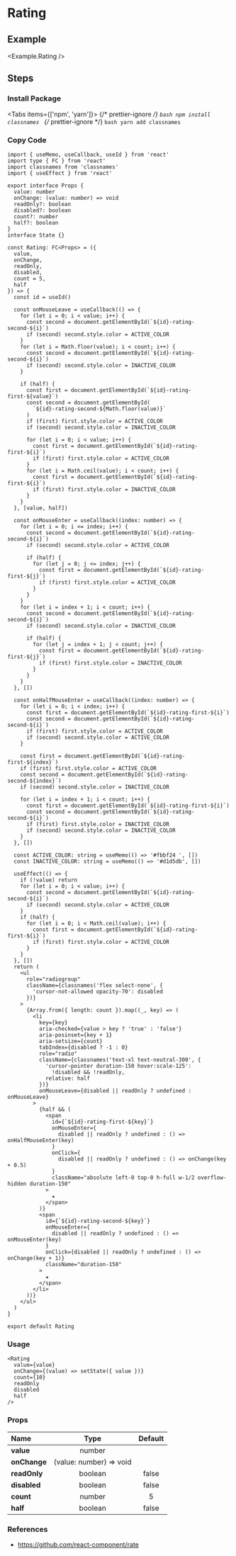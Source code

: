 
<BackTop />

# Rating

## Example

<Example.Rating />

## Steps

<div className="steps">

### Install Package

<Tabs items={['npm', 'yarn']}>
  {/* prettier-ignore */}
  <Tab>
    ```bash
    npm install classnames
    ```
    </Tab>
  {/* prettier-ignore */}
  <Tab>
    ```bash
    yarn add classnames
    ```
</Tab>
</Tabs>

### Copy Code

```tsx filename="components/Rating/index.tsx"
import { useMemo, useCallback, useId } from 'react'
import type { FC } from 'react'
import classnames from 'classnames'
import { useEffect } from 'react'

export interface Props {
  value: number
  onChange: (value: number) => void
  readOnly?: boolean
  disabled?: boolean
  count?: number
  half?: boolean
}
interface State {}

const Rating: FC<Props> = ({
  value,
  onChange,
  readOnly,
  disabled,
  count = 5,
  half
}) => {
  const id = useId()

  const onMouseLeave = useCallback(() => {
    for (let i = 0; i < value; i++) {
      const second = document.getElementById(`${id}-rating-second-${i}`)
      if (second) second.style.color = ACTIVE_COLOR
    }
    for (let i = Math.floor(value); i < count; i++) {
      const second = document.getElementById(`${id}-rating-second-${i}`)
      if (second) second.style.color = INACTIVE_COLOR
    }

    if (half) {
      const first = document.getElementById(`${id}-rating-first-${value}`)
      const second = document.getElementById(
        `${id}-rating-second-${Math.floor(value)}`
      )
      if (first) first.style.color = ACTIVE_COLOR
      if (second) second.style.color = INACTIVE_COLOR

      for (let i = 0; i < value; i++) {
        const first = document.getElementById(`${id}-rating-first-${i}`)
        if (first) first.style.color = ACTIVE_COLOR
      }
      for (let i = Math.ceil(value); i < count; i++) {
        const first = document.getElementById(`${id}-rating-first-${i}`)
        if (first) first.style.color = INACTIVE_COLOR
      }
    }
  }, [value, half])

  const onMouseEnter = useCallback((index: number) => {
    for (let i = 0; i <= index; i++) {
      const second = document.getElementById(`${id}-rating-second-${i}`)
      if (second) second.style.color = ACTIVE_COLOR

      if (half) {
        for (let j = 0; j <= index; j++) {
          const first = document.getElementById(`${id}-rating-first-${j}`)
          if (first) first.style.color = ACTIVE_COLOR
        }
      }
    }
    for (let i = index + 1; i < count; i++) {
      const second = document.getElementById(`${id}-rating-second-${i}`)
      if (second) second.style.color = INACTIVE_COLOR

      if (half) {
        for (let j = index + 1; j < count; j++) {
          const first = document.getElementById(`${id}-rating-first-${j}`)
          if (first) first.style.color = INACTIVE_COLOR
        }
      }
    }
  }, [])

  const onHalfMouseEnter = useCallback((index: number) => {
    for (let i = 0; i < index; i++) {
      const first = document.getElementById(`${id}-rating-first-${i}`)
      const second = document.getElementById(`${id}-rating-second-${i}`)
      if (first) first.style.color = ACTIVE_COLOR
      if (second) second.style.color = ACTIVE_COLOR
    }

    const first = document.getElementById(`${id}-rating-first-${index}`)
    if (first) first.style.color = ACTIVE_COLOR
    const second = document.getElementById(`${id}-rating-second-${index}`)
    if (second) second.style.color = INACTIVE_COLOR

    for (let i = index + 1; i < count; i++) {
      const first = document.getElementById(`${id}-rating-first-${i}`)
      const second = document.getElementById(`${id}-rating-second-${i}`)
      if (first) first.style.color = INACTIVE_COLOR
      if (second) second.style.color = INACTIVE_COLOR
    }
  }, [])

  const ACTIVE_COLOR: string = useMemo(() => '#fbbf24 ', [])
  const INACTIVE_COLOR: string = useMemo(() => '#d1d5db', [])

  useEffect(() => {
    if (!value) return
    for (let i = 0; i < value; i++) {
      const second = document.getElementById(`${id}-rating-second-${i}`)
      if (second) second.style.color = ACTIVE_COLOR
    }
    if (half) {
      for (let i = 0; i < Math.ceil(value); i++) {
        const first = document.getElementById(`${id}-rating-first-${i}`)
        if (first) first.style.color = ACTIVE_COLOR
      }
    }
  }, [])
  return (
    <ul
      role="radiogroup"
      className={classnames('flex select-none', {
        'cursor-not-allowed opacity-70': disabled
      })}
    >
      {Array.from({ length: count }).map((_, key) => (
        <li
          key={key}
          aria-checked={value > key ? 'true' : 'false'}
          aria-posinset={key + 1}
          aria-setsize={count}
          tabIndex={disabled ? -1 : 0}
          role="radio"
          className={classnames('text-xl text-neutral-300', {
            'cursor-pointer duration-150 hover:scale-125':
              !disabled && !readOnly,
            relative: half
          })}
          onMouseLeave={disabled || readOnly ? undefined : onMouseLeave}
        >
          {half && (
            <span
              id={`${id}-rating-first-${key}`}
              onMouseEnter={
                disabled || readOnly ? undefined : () => onHalfMouseEnter(key)
              }
              onClick={
                disabled || readOnly ? undefined : () => onChange(key + 0.5)
              }
              className="absolute left-0 top-0 h-full w-1/2 overflow-hidden duration-150"
            >
              ★
            </span>
          )}
          <span
            id={`${id}-rating-second-${key}`}
            onMouseEnter={
              disabled || readOnly ? undefined : () => onMouseEnter(key)
            }
            onClick={disabled || readOnly ? undefined : () => onChange(key + 1)}
            className="duration-150"
          >
            ★
          </span>
        </li>
      ))}
    </ul>
  )
}

export default Rating
```

### Usage

```tsx
<Rating
  value={value}
  onChange={(value) => setState({ value })}
  count={10}
  readOnly
  disabled
  half
/>
```

</div>

### Props

| Name                     |          Type           | Default |
| :----------------------- | :---------------------: | :-----: |
| **value**<Required />    |         number          |         |
| **onChange**<Required /> | (value: number) => void |         |
| **readOnly**             |         boolean         |  false  |
| **disabled**             |         boolean         |  false  |
| **count**                |         number          |    5    |
| **half**                 |         boolean         |  false  |

### References

- https://github.com/react-component/rate

<Comment />
